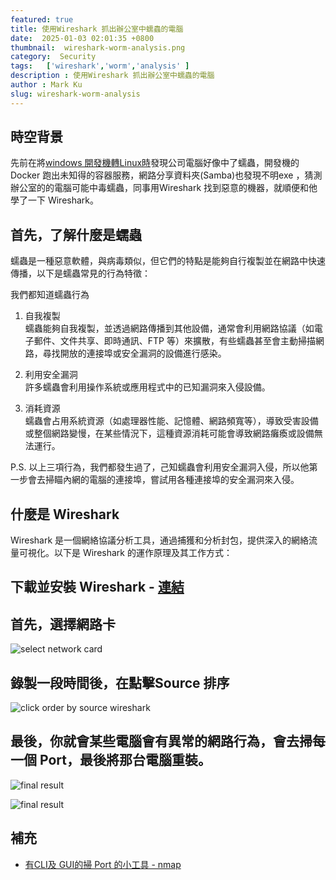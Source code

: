 ```yaml
---
featured: true
title: 使用Wireshark 抓出辦公室中蠕蟲的電腦
date:  2025-01-03 02:01:35 +0800
thumbnail:  wireshark-worm-analysis.png
category:  Security  
tags:   ['wireshark','worm','analysis' ]
description : 使用Wireshark 抓出辦公室中蠕蟲的電腦
author : Mark Ku
slug: wireshark-worm-analysis
---
```

## 時空背景
先前在將[windows 開發機轉Linux時](https://blog.markkulab.net/migrate-windows-to-linux-development-environment/)發現公司電腦好像中了蠕蟲，開發機的Docker 跑出未知得的容器服務，網路分享資料夾(Samba)也發現不明exe ，猜測辦公室的的電腦可能中毒蠕蟲，同事用Wireshark 找到惡意的機器，就順便和他學了一下 Wireshark。

## 首先，了解什麼是蠕蟲 
蠕蟲是一種惡意軟體，與病毒類似，但它們的特點是能夠自行複製並在網路中快速傳播，以下是蠕蟲常見的行為特徵：

我們都知道蠕蟲行為 

1. 自我複製  
蠕蟲能夠自我複製，並透過網路傳播到其他設備，通常會利用網路協議（如電子郵件、文件共享、即時通訊、FTP 等）來擴散，有些蠕蟲甚至會主動掃描網路，尋找開放的連接埠或安全漏洞的設備進行感染。  

2. 利用安全漏洞  
許多蠕蟲會利用操作系統或應用程式中的已知漏洞來入侵設備。  

3. 消耗資源  
蠕蟲會占用系統資源（如處理器性能、記憶體、網路頻寬等），導致受害設備或整個網路變慢，在某些情況下，這種資源消耗可能會導致網路癱瘓或設備無法運行。  

P.S. 以上三項行為，我們都發生過了，己知蠕蟲會利用安全漏洞入侵，所以他第一步會去掃瞄內網的電腦的連接埠，嘗試用各種連接埠的安全漏洞來入侵。

## 什麼是 Wireshark
Wireshark 是一個網絡協議分析工具，通過捕獲和分析封包，提供深入的網絡流量可視化。以下是 Wireshark 的運作原理及其工作方式：

## 下載並安裝 Wireshark - [連結](https://www.wireshark.org/#downloadLink)

## 首先，選擇網路卡
![select network card](select-network-card.png)

## 錄製一段時間後，在點擊Source 排序
![click order by source wireshark](click-order-by-source-wireshark.png)

## 最後，你就會某些電腦會有異常的網路行為，會去掃每一個 Port，最後將那台電腦重裝。
![final result](final-result.png)

![final result](final-result-2.png)

## 補充
* [有CLI及 GUI的掃 Port 的小工具 - nmap](https://nmap.org/download#windows)

